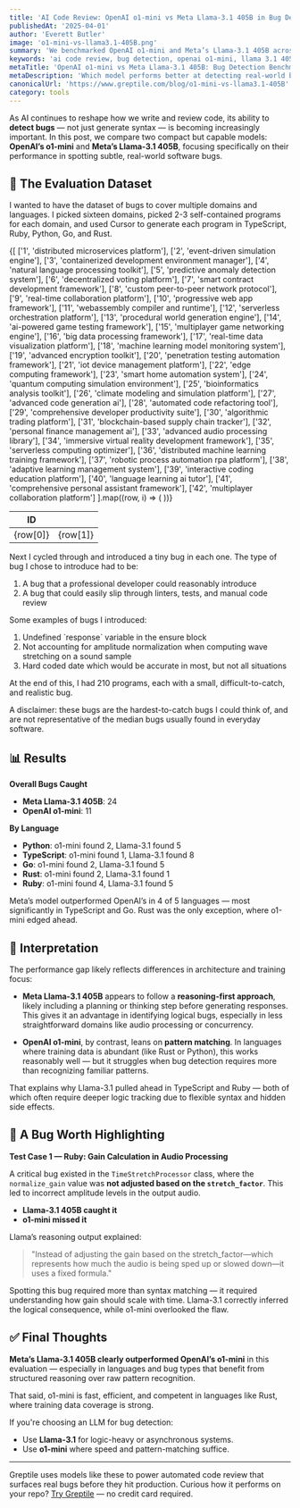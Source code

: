 ```yaml
---
title: 'AI Code Review: OpenAI o1-mini vs Meta Llama-3.1 405B in Bug Detection'
publishedAt: '2025-04-01'
author: 'Everett Butler'
image: 'o1-mini-vs-llama3.1-405B.png'
summary: 'We benchmarked OpenAI o1-mini and Meta’s Llama-3.1 405B across five programming languages to evaluate their bug detection capabilities.'
keywords: 'ai code review, bug detection, openai o1-mini, llama 3.1 405B, software verification, reasoning models'
metaTitle: 'OpenAI o1-mini vs Meta Llama-3.1 405B: Bug Detection Benchmark | Greptile'
metaDescription: 'Which model performs better at detecting real-world bugs in code? We benchmarked OpenAI o1-mini and Meta Llama-3.1 405B across Python, Go, Rust, TypeScript, and Ruby.'
canonicalUrl: 'https://www.greptile.com/blog/o1-mini-vs-llama3.1-405B'
category: tools
---
```


As AI continues to reshape how we write and review code, its ability to **detect bugs** — not just generate syntax — is becoming increasingly important. In this post, we compare two compact but capable models: **OpenAI’s o1-mini** and **Meta’s Llama-3.1 405B**, focusing specifically on their performance in spotting subtle, real-world software bugs.


## 🧪 The Evaluation Dataset

I wanted to have the dataset of bugs to cover multiple domains and languages. I picked sixteen domains, picked 2-3 self-contained programs for each domain, and used Cursor to generate each program in TypeScript, Ruby, Python, Go, and Rust.

<table
	style={{
		borderCollapse: 'collapse',
		width: '100%',
		margin: '2rem 0',
		borderRadius: '8px',
		overflow: 'hidden',
		fontSize: '0.95rem',
		lineHeight: '1.5'
	}}>
	<thead>
		<tr>
			<th
				style={{
					backgroundColor: '#f8fafc',
					padding: '1rem',
					textAlign: 'left',
					borderBottom: '1px solid #e2e8f0',
					fontWeight: '600',
					color: '#1a202c'
				}}>
				ID
			</th>
			<th
				style={{
					backgroundColor: '#f8fafc',
					padding: '1rem',
					textAlign: 'left',
					borderBottom: '1px solid #e2e8f0',
					fontWeight: '600',
					color: '#1a202c'
				}}></th>
		</tr>
	</thead>
	<tbody>
		{[
			['1', 'distributed microservices platform'],
			['2', 'event-driven simulation engine'],
			['3', 'containerized development environment manager'],
			['4', 'natural language processing toolkit'],
			['5', 'predictive anomaly detection system'],
			['6', 'decentralized voting platform'],
			['7', 'smart contract development framework'],
			['8', 'custom peer-to-peer network protocol'],
			['9', 'real-time collaboration platform'],
			['10', 'progressive web app framework'],
			['11', 'webassembly compiler and runtime'],
			['12', 'serverless orchestration platform'],
			['13', 'procedural world generation engine'],
			['14', 'ai-powered game testing framework'],
			['15', 'multiplayer game networking engine'],
			['16', 'big data processing framework'],
			['17', 'real-time data visualization platform'],
			['18', 'machine learning model monitoring system'],
			['19', 'advanced encryption toolkit'],
			['20', 'penetration testing automation framework'],
			['21', 'iot device management platform'],
			['22', 'edge computing framework'],
			['23', 'smart home automation system'],
			['24', 'quantum computing simulation environment'],
			['25', 'bioinformatics analysis toolkit'],
			['26', 'climate modeling and simulation platform'],
			['27', 'advanced code generation ai'],
			['28', 'automated code refactoring tool'],
			['29', 'comprehensive developer productivity suite'],
			['30', 'algorithmic trading platform'],
			['31', 'blockchain-based supply chain tracker'],
			['32', 'personal finance management ai'],
			['33', 'advanced audio processing library'],
			['34', 'immersive virtual reality development framework'],
			['35', 'serverless computing optimizer'],
			['36', 'distributed machine learning training framework'],
			['37', 'robotic process automation rpa platform'],
			['38', 'adaptive learning management system'],
			['39', 'interactive coding education platform'],
			['40', 'language learning ai tutor'],
			['41', 'comprehensive personal assistant framework'],
			['42', 'multiplayer collaboration platform']
		].map((row, i) => (
			<tr
				key={i}
				style={{
					backgroundColor: 'var(--tw-prose-bg, white)',
					transition: 'background-color 0.2s'
				}}>
				<td
					style={{
						padding: '1rem',
						borderBottom: '1px solid var(--tw-prose-border, #e2e8f0)',
						color: 'var(--tw-prose-body, #1a202c)'
					}}>
					{row[0]}
				</td>
				<td
					style={{
						padding: '1rem',
						borderBottom: '1px solid var(--tw-prose-border, #e2e8f0)',
						color: 'var(--tw-prose-body, #1a202c)'
					}}>
					{row[1]}
				</td>
			</tr>
		))}
	</tbody>
</table>

Next I cycled through and introduced a tiny bug in each one. The type of bug I chose to introduce had to be:

1. A bug that a professional developer could reasonably introduce
2. A bug that could easily slip through linters, tests, and manual code review

Some examples of bugs I introduced:

1. Undefined \`response\` variable in the ensure block
2. Not accounting for amplitude normalization when computing wave stretching on a sound sample
3. Hard coded date which would be accurate in most, but not all situations

At the end of this, I had 210 programs, each with a small, difficult-to-catch, and realistic bug.

A disclaimer: these bugs are the hardest-to-catch bugs I could think of, and are not representative of the median bugs usually found in everyday software.

## 📊 Results

**Overall Bugs Caught**
- **Meta Llama-3.1 405B**: 24  
- **OpenAI o1-mini**: 11

**By Language**
- **Python**: o1-mini found 2, Llama-3.1 found 5  
- **TypeScript**: o1-mini found 1, Llama-3.1 found 8  
- **Go**: o1-mini found 2, Llama-3.1 found 5  
- **Rust**: o1-mini found 2, Llama-3.1 found 1  
- **Ruby**: o1-mini found 4, Llama-3.1 found 5

Meta’s model outperformed OpenAI’s in 4 of 5 languages — most significantly in TypeScript and Go. Rust was the only exception, where o1-mini edged ahead.

## 🧠 Interpretation

The performance gap likely reflects differences in architecture and training focus:

- **Meta Llama-3.1 405B** appears to follow a **reasoning-first approach**, likely including a planning or thinking step before generating responses. This gives it an advantage in identifying logical bugs, especially in less straightforward domains like audio processing or concurrency.
  
- **OpenAI o1-mini**, by contrast, leans on **pattern matching**. In languages where training data is abundant (like Rust or Python), this works reasonably well — but it struggles when bug detection requires more than recognizing familiar patterns.

That explains why Llama-3.1 pulled ahead in TypeScript and Ruby — both of which often require deeper logic tracking due to flexible syntax and hidden side effects.

## 🧩 A Bug Worth Highlighting

**Test Case 1 — Ruby: Gain Calculation in Audio Processing**

A critical bug existed in the `TimeStretchProcessor` class, where the `normalize_gain` value was **not adjusted based on the `stretch_factor`**. This led to incorrect amplitude levels in the output audio.

- **Llama-3.1 405B caught it**  
- **o1-mini missed it**

Llama’s reasoning output explained:
> "Instead of adjusting the gain based on the stretch_factor—which represents how much the audio is being sped up or slowed down—it uses a fixed formula."

Spotting this bug required more than syntax matching — it required understanding how gain should scale with time. Llama-3.1 correctly inferred the logical consequence, while o1-mini overlooked the flaw.

## ✅ Final Thoughts

**Meta’s Llama-3.1 405B clearly outperformed OpenAI’s o1-mini** in this evaluation — especially in languages and bug types that benefit from structured reasoning over raw pattern recognition.

That said, o1-mini is fast, efficient, and competent in languages like Rust, where training data coverage is strong.

If you're choosing an LLM for bug detection:
- Use **Llama-3.1** for logic-heavy or asynchronous systems.
- Use **o1-mini** where speed and pattern-matching suffice.

---
Greptile uses models like these to power automated code review that surfaces real bugs before they hit production. Curious how it performs on your repo? [Try Greptile](https://www.greptile.com) — no credit card required.
